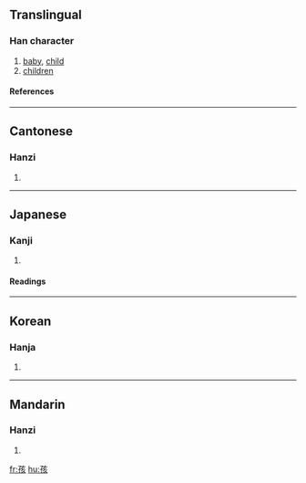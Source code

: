 ==Translingual==
===Han character===
{{Han char|rn=39|rad=子|as=06|sn=9|four=1048<sub>2</sub>|canj=弓木卜女人 (NDYVO)}}
# [[baby]], [[child]]
# [[children]]
====References====
{{Han ref|kx=0279.150|dkj=06977|dj=0548.100|hdz=21015.110|uh=5B69|ud=23401|bh=ABC4|bd=43972}}
----
==Cantonese==
===Hanzi===
{{yue-hanzi|jyut=|y=haai4}}
# {{defn|Cantonese}}
----
==Japanese==
===Kanji===
{{ja-kanji|grade=|rs=子06}}
# {{defn|Japanese}} 
====Readings====
{{ja-readings|on=[[かい]] (kai), [[がい]] (gai)|kun=[[ちのみご]] (chinomigo)}}
----
==Korean==
===Hanja===
{{ko-hanja|hangeul=해|rv=hae|mr=hae}}
# {{defn|Korean}}
----
==Mandarin==
===Hanzi===
{{cmn-hanzi|pin=[[hái]] ([[hai2]])|wg=hai<sup>2</sup>}}
# {{defn|Mandarin}}

[[fr:孩]]
[[hu:孩]]